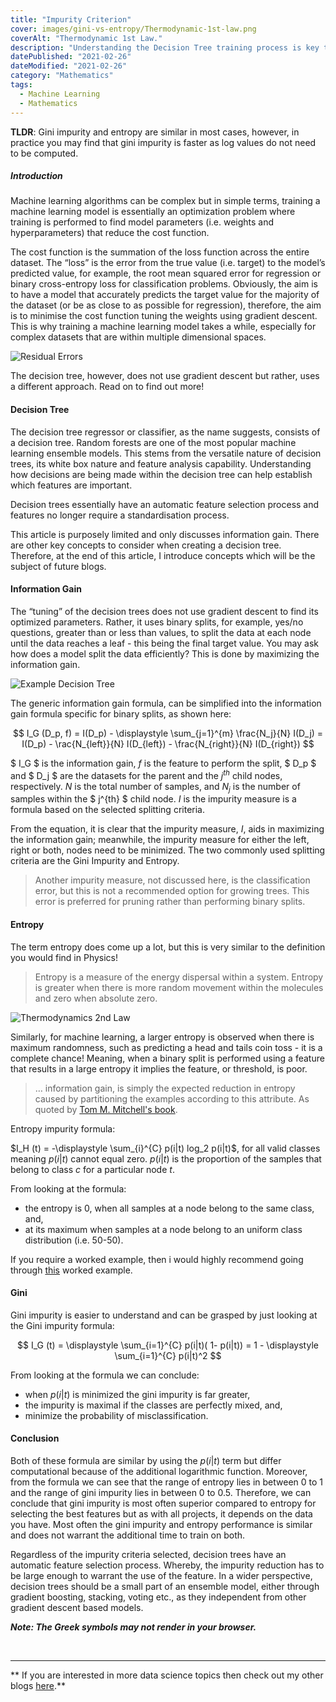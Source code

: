 ```yaml
---
title: "Impurity Criterion"
cover: images/gini-vs-entropy/Thermodynamic-1st-law.png
coverAlt: "Thermodynamic 1st Law."
description: "Understanding the Decision Tree training process is key to being able to select whether your data requires the model to be trained using Entropy or Gini impurity Criterions."
datePublished: "2021-02-26"
dateModified: "2021-02-26"
category: "Mathematics"
tags:
  - Machine Learning
  - Mathematics
---
```


<!-- markdownlint-disable-->

**TLDR**: Gini impurity and entropy are similar in most cases, however, in practice you may find that gini impurity is faster as log values do not need to be computed. 

##### Introduction

Machine learning algorithms can be complex but in simple terms, training a machine learning model is essentially an optimization problem where training is performed to find model parameters (i.e. weights and hyperparameters) that reduce the cost function.

The cost function is the summation of the loss function across the entire dataset. The “loss” is the error from the true value (i.e. target) to the model’s predicted value, for example, the root mean squared error for regression or binary cross-entropy loss for classification problems. Obviously, the aim is to have a model that accurately predicts the target value for the majority of the dataset (or be as close to as possible for regression), therefore, the aim is to minimise the cost function tuning the weights using gradient descent. This is why training a machine learning model takes a while, especially for complex datasets that are within multiple dimensional spaces.


![Residual Errors](./images/gini-vs-entropy/residual-errors.png)

The decision tree, however, does not use gradient descent but rather, uses a different approach. Read on to find out more! 

#### Decision Tree
The decision tree regressor or classifier, as the name suggests, consists of a decision tree. Random forests are one of the most popular machine learning ensemble models. This stems from the versatile nature of decision trees, its white box nature and feature analysis capability. Understanding how decisions are being made within the decision tree can help establish which features are important. 

Decision trees essentially have an automatic feature selection process and features no longer require a standardisation process. 

This article is purposely limited and only discusses information gain. There are other key concepts to consider when creating a decision tree. Therefore, at the end of this article, I introduce concepts which will be the subject of future blogs. 


#### Information Gain

The “tuning” of the decision trees does not use gradient descent to find its optimized parameters. Rather, it uses binary splits, for example, yes/no questions, greater than or less than values, to split the data at each node until the data reaches a leaf - this being the final target value. You may ask how does a model split the data efficiently? This is done by maximizing the information gain. 


![Example Decision Tree](./images/gini-vs-entropy/Example-Decision-Tree.png)

The generic information gain formula, can be simplified into the information gain formula specific for binary splits, as shown here: 

$$
I_G (D_p, f) = I(D_p) - \displaystyle \sum_{j=1}^{m} \frac{N_j}{N} I(D_j)  =  I(D_p) - \rac{N_{left}}{N} I(D_{left}) - \frac{N_{right}}{N} I(D_{right})
$$

$ I_G $ is the information gain, $f$ is the feature to perform the split, $ D_p $ and $ D_j $ are the datasets for the parent and the $j^{th}$ child nodes, respectively. $N$ is the total number of samples, and $N_j$ is the number of samples within the $ j^{th} $ child node. $I$ is the impurity measure is a formula based on the selected splitting criteria.

From the equation, it is clear that the impurity measure, $I$, aids in maximizing the information gain; meanwhile, the impurity measure for either the left, right or both, nodes need to be minimized. The two commonly used splitting criteria are the Gini Impurity and Entropy. 

> Another impurity measure, not discussed here, is the classification error, but this is not a recommended option for growing trees. This error is preferred for pruning rather than performing binary splits. 


#### Entropy
The term entropy does come up a lot, but this is very similar to the definition you would find in Physics! 

> Entropy is a measure of the energy dispersal within a system. Entropy is greater when there is more random movement within the molecules and zero when absolute zero. 

![Thermodynamics 2nd Law](./images/gini-vs-entropy/Thermodynamic-1st-law.png)

Similarly, for machine learning, a larger entropy is observed when there is maximum randomness, such as predicting a head and tails coin toss - it is a complete chance! Meaning, when a binary split is performed using a feature that results in a large entropy it implies the feature, or threshold, is poor. 

> … information gain, is simply the expected reduction in entropy caused by partitioning the examples according to this attribute. As quoted by [Tom M. Mitchell's book](https://www.amazon.com/Learning-McGraw-Hill-International-Editions-Computer/dp/0071154671/ref=as_li_ss_tl?keywords=machine+learning&qid=1563151324&s=books&sr=1-44&linkCode=sl1&tag=inspiredalgor-20&linkId=5488f209b18fb6b8ad8ce7f72d1c3ac5&language=en_US).

Entropy impurity formula: 

$I_H (t) = -\displaystyle \sum_{i}^{C} p(i|t) log_2 p(i|t)$, for all valid classes meaning $p(i|t)$ cannot equal zero. 
$p(i|t)$ is the proportion of the samples that belong to class $c$ for a particular node $t$. 

From looking at the formula:

- the entropy is $0$, when all samples at a node belong to the same class, and, 
- at its maximum when samples at a node belong to an uniform class distribution (i.e. 50-50).

If you require a worked example, then i would highly recommend going through [this](https://machinelearningmastery.com/information-gain-and-mutual-information/) worked example. 


#### Gini

Gini impurity is easier to understand and can be grasped by just looking at the Gini impurity formula: 

$$
I_G (t) = \displaystyle \sum_{i=1}^{C} p(i|t)( 1- p(i|t)) = 1 - \displaystyle \sum_{i=1}^{C} p(i|t)^2
$$

From looking at the formula we can conclude:
- when $p(i|t)$ is minimized the gini impurity is far greater,
- the impurity is maximal if the classes are perfectly mixed, and,
- minimize the probability of misclassification.

#### Conclusion

Both of these formula are similar by using the $p(i|t)$ term but differ computational because of the additional logarithmic function. Moreover, from the formula we can see that the range of entropy lies in between 0 to 1 and the range of gini impurity lies in between 0 to 0.5. Therefore, we can conclude that gini impurity is most often superior compared to entropy for selecting the best features but as with all projects, it depends on the data you have. Most often the gini impurity and entropy performance is similar and does not warrant the additional time to train on both. 

Regardless of the impurity criteria selected, decision trees have an automatic feature selection process. Whereby, the impurity reduction has to be large enough to warrant the use of the feature. In a wider perspective, decision trees should be a small part of an ensemble model, either through gradient boosting, stacking, voting etc., as they independent from other gradient descent based models.

***Note: The Greek symbols may not render in your browser.***

<br/>

--- 

** If you are interested in more data science topics then check out my other blogs [here](./).**
